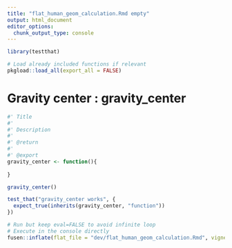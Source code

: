 ```yaml
---
title: "flat_human_geom_calculation.Rmd empty"
output: html_document
editor_options: 
  chunk_output_type: console
---
```


```r
library(testthat)
```

<!--
 You need to run the 'description' chunk in the '0-dev_history.Rmd' file before continuing your code there.
-->

```r
# Load already included functions if relevant
pkgload::load_all(export_all = FALSE)
```

# Gravity center : gravity_center
    
```r
#' Title
#' 
#' Description
#' 
#' @return
#' 
#' @export
gravity_center <- function(){
    
}
```
  
```r
gravity_center()
```
  
```r
test_that("gravity_center works", {
  expect_true(inherits(gravity_center, "function")) 
})
```
  

```r
# Run but keep eval=FALSE to avoid infinite loop
# Execute in the console directly
fusen::inflate(flat_file = "dev/flat_human_geom_calculation.Rmd", vignette_name = "Human Geometry Calculation")
```

